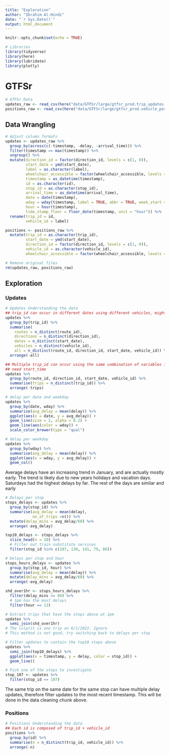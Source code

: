 ```yaml
---
title: "Exploration"
author: "Ibrahim Al-Hindi"
date: "`r Sys.Date()`"
output: html_document
---
```


```r
knitr::opts_chunk$set(echo = TRUE)
```

```r
# Libraries
library(tidyverse)
library(here)
library(lubridate)
library(plotly)
```

# GTFSr

```r
# GTFSr Data
updates_raw <- read_csv(here("data/GTFSr/large/gtfsr_prod.trip_updates.SAMPLE.csv.csv"))
positions_raw <- read_csv(here("data/GTFSr/large/gtfsr_prod.vehicle_positions.SAMPLE.csv.csv"))
```

## Data Wrangling

```r
# Adjust column formats
updates <- updates_raw %>% 
  group_by(across(c(-timestamp, -delay, -arrival_time))) %>% 
  filter(timestamp == max(timestamp)) %>% 
  ungroup() %>% 
  mutate(direction_id = factor(direction_id, levels = c(1, 0)),
         start_date = ymd(start_date),
         label = as.character(label),
         wheelchair_accessible = factor(wheelchair_accessible, levels = c(1, 0)),
         timestamp = as_datetime(timestamp),
         id = as.character(id),
         stop_id = as.character(stop_id),
         arrival_time = as_datetime(arrival_time),
         date = date(timestamp),
         wday = wday(timestamp, label = TRUE, abbr = TRUE, week_start = 1),
         hour = hour(timestamp),
         time_stamp_floor = floor_date(timestamp, unit = "hour")) %>% 
  rename(trip_id = id,
         vehicle_id = label)

positions <- positions_raw %>% 
  mutate(trip_id = as.character(trip_id),
         start_date = ymd(start_date),
         direction_id = factor(direction_id, levels = c(1, 0)),
         vehicle_id = as.character(vehicle_id),
         wheelchair_accessible = factor(wheelchair_accessible, levels = c(1, 0)))

# Remove original files
rm(updates_raw, positions_raw)
```

## Exploration

### Updates

```r
# Updates Understanding the data
## trip_id can occur in different dates using different vehicles, might be unique for each start_time
updates %>%
  group_by(trip_id) %>% 
  summarise(
    routes = n_distinct(route_id),
    directions = n_distinct(direction_id),
    dates = n_distinct(start_date),
    vehicles = n_distinct(vehicle_id),
    all = n_distinct(route_id, direction_id, start_date, vehicle_id)) %>% 
  arrange(-all)

## Multiple trip_id can occur using the same combination of variables in group_by,
## need start_time
updates %>% 
  group_by(route_id, direction_id, start_date, vehicle_id) %>% 
  summarise(trips = n_distinct(trip_id)) %>% 
  arrange(-trips)
```

```r
# delay per date and weekday
updates %>% 
  group_by(date, wday) %>% 
  summarise(avg_delay = mean(delay)) %>% 
  ggplot(aes(x = date, y = avg_delay)) +
  geom_line(size = 2, alpha = 0.2) +
  geom_line(aes(color = wday)) +
  scale_color_brewer(type = "qual")

# delay per weekday
updates %>% 
  group_by(wday) %>% 
  summarise(avg_delay = mean(delay)) %>% 
  ggplot(aes(x = wday, y = avg_delay)) +
  geom_col()
```

Average delays have an increasing trend in January, and are actually mostly early. The trend is likely due to new years holidays and vacation days. Saturdays had the highest delays by far. The rest of the days are similar and early

```r
# Delays per stop
stops_delays <- updates %>% 
  group_by(stop_id) %>% 
  summarise(avg_delay = mean(delay),
            no_of_trips =n()) %>% 
  mutate(delay_mins = avg_delay/60) %>% 
  arrange(-avg_delay)

top10_delays <- stops_delays %>% 
  slice_head(n = 10) %>% 
  # Filter out train substitute services
  filter(stop_id %in% c(107, 130, 141, 79, 86))

# Delays per stop and hour
stops_hours_delays <- updates %>% 
  group_by(stop_id, hour) %>% 
  summarise(avg_delay = mean(delay)) %>% 
  mutate(delay_mins = avg_delay/60) %>% 
  arrange(-avg_delay)

shd_over1hr <- stops_hours_delays %>% 
  filter(delay_mins >= 60) %>% 
  # 1pm has the most delays
  filter(hour == 13)

# Extract trips that have the stops above at 1pm
updates %>% 
  semi_join(shd_over1hr)
# The culprit is one trip on 6/1/2022. Ignore
# This method is not good, try switching back to delays per stop

# Filter updates to contain the top10 stops above
updates %>% 
  semi_join(top10_delays) %>%
  ggplot(aes(x = timestamp, y = delay, color = stop_id)) +
  geom_line()

# Pick one of the stops to investigate
stop_107 <- updates %>% 
  filter(stop_id == 107)
```

The same trip on the same date for the same stop can have multiple delay updates,
therefore filter updates to the most recent timestamp. This will be done in the
data cleaning chunk above.




































### Positions


```r
# Positions Understanding the data
## Each id is composed of trip_id + vehicle_id
positions %>% 
  group_by(id) %>% 
  summarise(n = n_distinct(trip_id, vehicle_id)) %>% 
  arrange(-n)
```






















